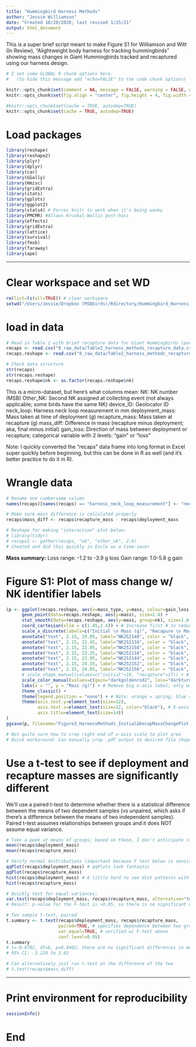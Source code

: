 ```yaml
---
title: "Hummingbird Harness Methods"
author: "Jessie Williamson"
date: "Created 10/20/2020; last revised 1/25/21"
output: html_document
---
```


This is a super brief script meant to make Figure S1 for Williamson and Witt (In Review), "Alightweight body harness for tracking hummingbirds" showing mass changes in Giant Hummingbirds tracked and recaptured using our harness design. 


```R
# I set some GLOBAL R chunk options here.
#   (to hide this message add "echo=FALSE" to the code chunk options)

knitr::opts_chunk$set(comment = NA, message = FALSE, warning = FALSE, width = 100)
knitr::opts_chunk$set(fig.align = "center", fig.height = 4, fig.width = 6)

#knitr::opts_chunk$set(cache = TRUE, autodep=TRUE)
knitr::opts_chunk$set(cache = TRUE, autodep=TRUE)
```


# Load packages
```R
library(reshape)
library(reshape2)
library(plyr)
library(dplyr)
library(car)
library(GGally)
library(Hmisc)
library(gridExtra)
library(stats)
library(gplots)
library(ggplot2)
library(stats4) # Forces knitr to work when it's being wonky
library(PMCMR) #Allows Kruskal-Wallis post-hocs
library(effects)
library(gridExtra)
library(lattice)
library(survival)
library(fmsb)
library(faraway)
library(ape)
```


---

# Clear workspace and set WD
```R
rm(list=ls(all=TRUE)) # clear workspace 
setwd("/Users/Jessie/Dropbox (MSBbirds)/Rdirectory/Hummingbird_Harness_Methods")
```


# load in data 
```R
# Read in Table 2 with brief recapture data for Giant Hummingbirds (part of Jessie Williamson's ongoing dissertation research)
recaps <- read.csv("0_raw_data/Table2_harness_methods_recapture_data.csv", stringsAsFactors = TRUE) # n=7 geolocator individuals 
recaps.reshape <- read.csv("0_raw_data/Table2_harness_methods_recapture_data_reshape.csv", stringsAsFactors = TRUE) # for plotting, below

# Check data structure
str(recaps)
str(recaps.reshape)
recaps.reshape$nk <- as.factor(recaps.reshape$nk)
```

This is a micro-dataset, but here's what columns mean: 
NK: NK number (MSB)
Other_NK: Second NK assigned at collecting event (not always applicable; some birds have the same NK)
device_ID: Geolocator ID 
neck_loop: Harness neck loop measurement in mm 
deployment_mass: Mass taken at time of deployment (g)
recapture_mass: Mass taken at recapture (g) 
mass_diff: Difference in mass (recapture minus deployment; aka, final minus initial)
gain_loss: Direction of mass between deployment or recapture; categorical variable with 2 levels: "gain" or "loss"

Note: I quickly converted the "recaps" data frame into long format in Excel super quickly before beginning, but this can be done in R as well (and it's better practice to do it in R).


# Wrangle data 
```r
# Rename one cumbersome column 
names(recaps)[names(recaps) == "harness_neck_loop_measurement"] <- "neck_loop" # Make this column header simpler 

# Make sure mass difference is calculated properly 
recaps$mass_diff <- recaps$recapture_mass - recaps$deployment_mass

# Reshape for making "interaction" plot below: 
# library(tidyr)
# recaps2 <- gather(recaps, "nk", "other_nk", 2:8)
# Cheated and did this quickly in Excle as a time-saver 
```

**Mass summary:** 
Loss range: -1.2 to -3.9 g loss 
Gain range: 1.0-5.8 g gain 


# Figure S1: Plot of mass change w/ NK identifier labels
```r
(p <- ggplot(recaps.reshape, aes(x=mass_type, y=mass, colour=gain_loss, linetype=gain_loss)) + 
      geom_point(data=recaps.reshape, aes(y=mass), size=2.8) +
      stat_smooth(data=recaps.reshape, aes(y=mass, group=nk), size=1.0, method="lm") +
      coord_cartesian(xlim = c(1.45,2.4)) + # Increase first # to reduce space between y axis and Initial mass data 
      scale_x_discrete(labels=c("Initial \n Mass (g)", "Recapure \n Mass (g)")) + 
      annotate("text", 2.15, 19.05, label="NK252148", color = "black", size=3.5) + # NK252148 label
      annotate("text", 2.15, 21.45, label="NK252134", color = "black", size=3.5) + # NK252134 label
      annotate("text", 2.15, 22.05, label="NK252158", color = "black", size=3.5) + # NK252158 label
      annotate("text", 2.15, 23.25, label="NK252118", color = "black", size=3.5) + # NK252118 label
      annotate("text", 2.15, 23.95, label="NK252144", color = "black", size=3.5) + # NK252144 label
      annotate("text", 2.15, 24.35, label="NK252152", color = "black", size=3.5) + # NK252152 label
      annotate("text", 2.15, 24.65, label="NK252156", color = "black", size=3.5) + # NK252156 label
      # scale_shape_manual(values=c("initial"=16, "recapture"=17)) + # Manually sets shape based on geography 
      scale_color_manual(values=c(gain="darkgoldenrod2", loss="darkturquoise")) + 
      labs(x = "", y = "Mass (g)") + # Remove big x-axis label; only want "Initial mass" and "recapture mass" 
      theme_classic() +
      theme(legend.position = "none") + # Note: orange = spring, blue = winter 
      theme(axis.text.y=element_text(size=12), 
            axis.text.x=element_text(size=12, color="black"), # X-axis label font size 
            axis.title=element_text(size=14))
)
ggsave(p, filename="Figure3_HarnessMethods_Initial&RecapMassChangePlot.pdf", height=5, width=7, units="in")

# Not quite sure how to crop right end of x-axis scale to plot area 
# Quick workaround: Can manually crop .pdf output to desired file shape 
```


# Use a t-test to see if deployment and recapture masses are significantly different
We'll use a paired t-test to determine whether there is a statistical difference between the means of two dependent samples (vs unpaired, which asks if there's a difference between the means of two independent samples). Paired t-test assumes relationships between groups and it does NOT assume equal variance. 
```r
# Take a peek at means of groups; based on these, I don't anticipate significant differences 
mean(recaps$deployment_mass)
mean(recaps$recapture_mass)

# Verify normal distributions (important because F test below is sensitive to non-normality)
qqPlot(recaps$deployment_mass) # qqPlots look fantastic 
qqPlot(recaps$recapture_mass)
hist(recaps$deployment_mass) # A little hard to see dist patterns with small sample size...qqPlot more reliable in this case. 
hist(recaps$recapture_mass)

# Quickly test for equal variances: 
var.test(recaps$deployment_mass, recaps$recapture_mass, alternative="two.sided")
# Result: p-value for the F-test is >0.05, so there is no significant difference between the two variances. 

# Two sample t-test, paired 
t.summary <- t.test(recaps$deployment_mass, recaps$recapture_mass, 
                    paired=TRUE, # specifies dependence between two groups (i.e. measurements of initial and final) 
                    var.equal=TRUE, # verified w/ F-test above 
                    conf.level=0.95)
t.summary
# t=-0.0782, df=6, p=0.9402; there are no significant differences in masses between deployment and recapture 
# 95% CI: -3.229 to 3.02

# Can alternatively just run t-test on the difference of the two
# t.test(recaps$mass_diff)
```


--------


# Print environment for reproducibility
```r
sessionInfo()
```


# End 




